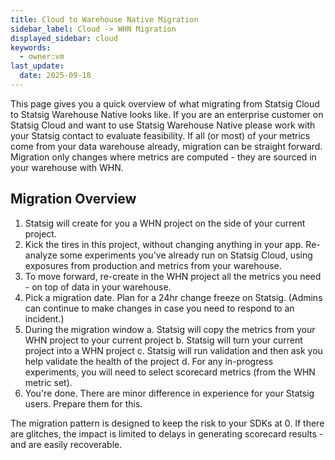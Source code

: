 ```yaml
---
title: Cloud to Warehouse Native Migration
sidebar_label: Cloud -> WHN Migration
displayed_sidebar: cloud
keywords:
  - owner:vm
last_update:
  date: 2025-09-18
---
```


This page gives you a quick overview of what migrating from Statsig Cloud to Statsig Warehouse Native looks like. If you are an enterprise customer on Statsig Cloud and want to use Statsig Warehouse Native please work with your Statsig contact to evaluate feasibility. If all (or most) of your metrics come from your data warehouse already, migration can be straight forward. Migration only changes where metrics are computed - they are sourced in your warehouse with WHN. 

## Migration Overview
1. Statsig will create for you a WHN project on the side of your current project.
2. Kick the tires in this project, without changing anything in your app. Re-analyze some experiments you've already run on Statsig Cloud, using exposures from production and metrics from your warehouse.
3. To move forward, re-create in the WHN project all the metrics you need - on top of data in your warehouse.
4. Pick a migration date. Plan for a 24hr change freeze on Statsig. (Admins can continue to make changes in case you need to respond to an incident.)
5. During the migration window
    a. Statsig will copy the metrics from your WHN project to your current project
    b. Statsig will turn your current project into a WHN project
    c. Statsig will run validation and then ask you help validate the health of the project
    d. For any in-progress experiments, you will need to select scorecard metrics (from the WHN metric set).
6. You're done. There are minor difference in experience for your Statsig users. Prepare them for this.  

The migration pattern is designed to keep the risk to your SDKs at 0. If there are glitches, the impact is limited to delays in generating scorecard results - and are easily recoverable.  
